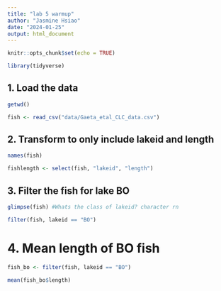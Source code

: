 ```yaml
---
title: "lab 5 warmup"
author: "Jasmine Hsiao"
date: "2024-01-25"
output: html_document
---
```


```r
knitr::opts_chunk$set(echo = TRUE)
```

```r
library(tidyverse)
```


## 1. Load the data
```r
getwd()
```

```r
fish <- read_csv("data/Gaeta_etal_CLC_data.csv")
```
## 2. Transform to only include lakeid and length
```r
names(fish)
```

```r
fishlength <- select(fish, "lakeid", "length")
```

## 3. Filter the fish for lake BO
```r
glimpse(fish) #Whats the class of lakeid? character rn
```
```r
filter(fish, lakeid == "BO")
```

# 4. Mean length of BO fish
```r
fish_bo <- filter(fish, lakeid == "BO")
```

```r
mean(fish_bo$length) 
```

